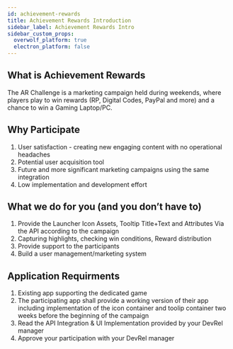 ```yaml
---
id: achievement-rewards
title: Achievement Rewards Introduction
sidebar_label: Achievement Rewards Intro
sidebar_custom_props:
  overwolf_platform: true
  electron_platform: false
---
```


## What is Achievement Rewards
The AR Challenge is a marketing campaign held during weekends, where players play to win rewards (RP, Digital Codes, PayPal and more) and a chance to win a Gaming Laptop/PC.

## Why Participate
1. User satisfaction - creating new engaging content with no operational headaches
2. Potential user acquisition tool
3. Future and more significant marketing campaigns using the same integration
4. Low implementation and development effort

## What we do for you (and you don’t have to)
1. Provide the Launcher Icon Assets, Tooltip Title+Text and Attributes Via the API according to the campaign
2. Capturing highlights, checking win conditions, Reward distribution
3. Provide support to the participants
4. Build a user management/marketing system

## Application Requirments
1. Existing app supporting the dedicated game
2. The participating app shall provide a working version of their app including  implementation of the icon container and toolip container two weeks before the beginning of the campaign
3. Read the API Integration & UI Implementation provided by your DevRel manager
4. Approve your participation with your DevRel manager
